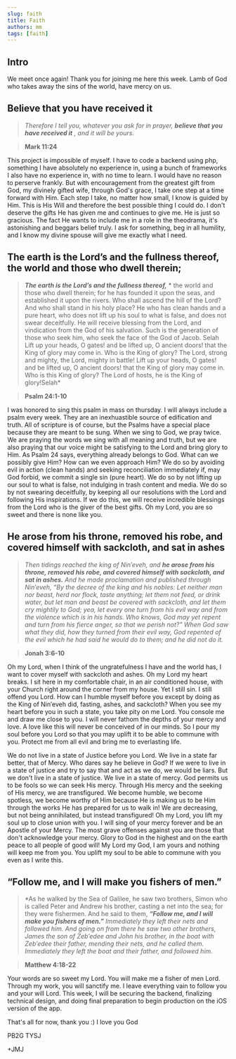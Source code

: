 ```yaml
---
slug: faith
title: Faith
authors: mm
tags: [faith]
---
```


## Intro

We meet once again! Thank you for joining me here this week. 
Lamb of God who takes away the sins of the world, have mercy on us. 

## Believe that you have received it

> *Therefore I tell you, whatever you ask for in prayer,* ***believe that you have received it*** *, and it will be yours.*

> **Mark 11:24**

This project is impossible of myself. I have to code a backend using php, something I have absolutely no experience in, using a bunch of frameworks I 
also have no experience in, with no time to learn. 
I would have no reason to perserve frankly. But with encouragement from the greatest gift from God, my divinely gifted wife, through God's grace,
I take one step at a time forward with Him. Each step I take, no matter how small, I know is guided by Him. This is His Will and therefore the best possible
thing I could do. I don't deserve the gifts He has given me and continues to give me. He is just so gracious. The fact He wants to include me in a role in
the theodrama, it's astonishing and beggars belief truly. I ask for something, beg in all humility, and I know my divine spouse will give 
me exactly what I need. 

## The earth is the Lord’s and the fullness thereof, the world and those who dwell therein;

> ***The earth is the Lord’s and the fullness thereof,*** *
    the world and those who dwell therein;
for he has founded it upon the seas,
    and established it upon the rivers.
Who shall ascend the hill of the Lord?
    And who shall stand in his holy place?
He who has clean hands and a pure heart,
    who does not lift up his soul to what is false,
    and does not swear deceitfully.
He will receive blessing from the Lord,
    and vindication from the God of his salvation.
Such is the generation of those who seek him,
    who seek the face of the God of Jacob. Selah
Lift up your heads, O gates!
    and be lifted up, O ancient doors!
    that the King of glory may come in.
Who is the King of glory?
    The Lord, strong and mighty,
    the Lord, mighty in battle!
Lift up your heads, O gates!
    and be lifted up, O ancient doors!
    that the King of glory may come in.
Who is this King of glory?
    The Lord of hosts,
    he is the King of glory!Selah*

> **Psalm 24:1-10** 

I was honored to sing this psalm in mass on thursday. I will always include a psalm every week. They are an inexhuastible source of edification and truth.
All of scripture is of course, but the Psalms have a special place because they are meant to be sung. When we sing to God, we pray twice. We are praying
the words we sing with all meaning and truth, but we are also praying that our voice might be satisfying to the Lord and bring glory to Him. As Psalm 24 says,
everything already belongs to God. What can we possibly give Him? How can we even approach Him? We do so by avoiding evil in action (clean hands)
and seeking reconciliation immediately if, may God forbid, we commit a single sin (pure heart). We do so by not lifting up our soul to what is false, not indulging
in trash content and media. We do so by not swearing deceitfully, by keeping all our resolutions with the Lord and following His inspirations. If we do this,
we will receive incredible blessings from the Lord who is the giver of the best gifts. Oh my Lord, you are so sweet and there is none like you.

## He arose from his throne, removed his robe, and covered himself with sackcloth, and sat in ashes

> *Then tidings reached the king of Nin′eveh, and* ***he arose from his throne, removed his robe, and covered himself with sackcloth, 
and sat in ashes.*** *And he made proclamation and published through Nin′eveh, 
“By the decree of the king and his nobles: Let neither man nor beast, herd nor flock, taste anything; 
let them not feed, or drink water, but let man and beast be covered with sackcloth, and let them cry mightily to God; 
yea, let every one turn from his evil way and from the violence which is in his hands. 
Who knows, God may yet repent and turn from his fierce anger, so that we perish not?”
When God saw what they did, how they turned from their evil way, God repented of the evil which he had said he would do to them; and he did not do it.*

> **Jonah 3:6-10**

Oh my Lord, when I think of the ungratefulness I have and the world has, I want to cover myself with sackcloth and ashes. Oh my Lord my heart breaks.
I sit here in my comfortable chair, in an air conditioned house, with your Church right around the corner from my house. Yet I still sin. I still offend you
Lord. How can I humble myself before you except by doing as the King of Nin′eveh did, fasting, ashes, and sackcloth? When you see my heart before you 
in such a state, you take pity on me Lord. You console me and draw me close to you. I will never fathom the depths of your mercy and love. A love like this
will never be conceived of in our minds. So I pour my soul before you Lord so that you may uplift it to be able to commune with you. Protect me from all evil
and bring me to everlasting life. 

We do not live in a state of Justice before you Lord. We live in a state far better, that of Mercy. Who dares say he believe in God? If we were to live in a
state of justice and try to say that and act as we do, we would be liars. But we don't live in a state of justice. We live in a state of mercy. God permits
us to be fools so we can seek His mercy. Through His mercy and the seeking of His mercy, we are transfigured. We become humble, we become spotless, we become
worthy of Him because He is making us to be Him through the works He has prepared for us to walk in! We are decreasing, but not being annihilated, 
but instead transfigured! Oh my Lord, you lift my soul up to close union with you. I will sing of your mercy forever and be an Apostle of your Mercy. The 
most grave offenses against you are those that don't acknowledge your mercy. Glory to God in the highest and on the earth peace to all people of good will!
My Lord my God, I am yours and nothing will keep me from you. You uplift my soul to be able to commune with you even as I write this. 

## “Follow me, and I will make you fishers of men.”

> *As he walked by the Sea of Galilee, he saw two brothers, Simon who is called Peter and Andrew his brother, 
casting a net into the sea; for they were fishermen. And he said to them, ***“Follow me, and I will make you fishers of men.”***
*Immediately they left their nets and followed him. And going on from there he saw two other brothers, 
James the son of Zeb′edee and John his brother, in the boat with Zeb′edee their father, mending their nets, and he called them. 
Immediately they left the boat and their father, and followed him.*

> **Matthew 4:18-22**

Your words are so sweet my Lord. You will make me a fisher of men Lord. Through my work, you will sanctify me. 
I leave everything vain to follow you and your will Lord. This week, I will be securing the backend, finalizing technical design, 
and doing final preparation to begin production on the iOS version of the app. 

 That's all for now, thank you :) I love you God

 PB2G TYSJ

 +JMJ